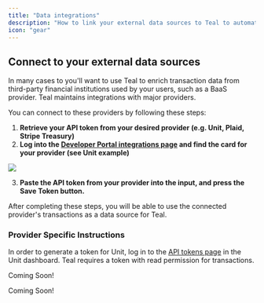 ```yaml
---
title: "Data integrations"
description: "How to link your external data sources to Teal to automate transaction input."
icon: "gear"
---
```


## Connect to your external data sources

In many cases to you'll want to use Teal to enrich transaction data from third-party financial institutions used by your users, such as a BaaS provider. Teal maintains integrations with major providers.

You can connect to these providers by following these steps:

1. **Retrieve your API token from your desired provider (e.g. Unit, Plaid, Stripe Treasury)**
2. **Log into the [Developer Portal integrations page](https://developer.teal.dev/integrations) and find the card for your provider (see Unit example)**

<Frame>
  <img src="/images/save_unit_token.png" />
</Frame>

3. **Paste the API token from your provider into the input, and press the Save Token button.**

After completing these steps, you will be able to use the connected provider's transactions as a data source for Teal.

### Provider Specific Instructions

<AccordionGroup>
  <Accordion title="Unit">
In order to generate a token for Unit, log in to the
<a href="https://app.s.unit.sh/api-tokens">API tokens page</a> in the Unit dashboard.
Teal requires a token with read permission for transactions.

  </Accordion>

<Accordion title="Stripe Treasury">Coming Soon!</Accordion>

  <Accordion title="Plaid">
    Coming Soon!
  </Accordion>
</AccordionGroup>
